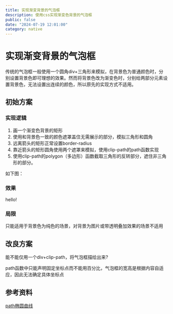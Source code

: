 ```yaml
---
title: 实现渐变背景的气泡框
description: 使用css实现渐变色背景的气泡框
public: false
date: "2024-07-19 12:01:00"
category: native
---
```


# 实现渐变背景的气泡框

传统的气泡框一般使用一个圆角div+三角形来模拟，在背景色为普通颜色时，分别设置背景色即可理想的效果。然而将背景色改为渐变色时，分别给两部分元素设置背景色，无法设置出连续的颜色，所以原先的实现方式不适用。


## 初始方案

### 实现逻辑

1. 画一个渐变色背景的矩形
2. 使用和背景色一致的颜色遮罩盖住无需展示的部分，模拟三角形和圆角
  1. 远离箭头的矩形正常设置border-radius
  2. 靠近箭头的矩形圆角使用两个遮罩来模拟，使用clip-path的path函数实现
  3. 使用clip-path的polygon（多边形）函数截取三角形的反转部分，遮住非三角形的部分。

如下图：

### 效果

<SimpleLinearPopover parrentBackground="#FFF9ED">hello!</SimpleLinearPopover>

### 局限

只能适用于背景色为纯色的场景，对背景为图片或带透明叠加效果的场景不适用

## 改良方案

能不能仅用一个div+clip-path，将气泡框描绘出来?

path函数中只能声明固定坐标点而不能用百分比，气泡框的宽高是根据内容自适应，因此无法确定具体坐标点


## 参考资料

[path椭圆曲线](https://developer.mozilla.org/zh-CN/docs/Web/SVG/Attribute/d#%E6%A4%AD%E5%9C%86%E6%9B%B2%E7%BA%BF)

